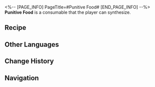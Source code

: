 <%-- [PAGE_INFO]
PageTitle=#Punitive Food#
[END_PAGE_INFO] --%>
{{Consumable Infobox
|id          = 400005
|image       = Item Punitive Food.png
|type        = Restorative Consumables
|rarity      = 1
|effect      = Upon use, immediately recovers 2 Technique Points for your team, but each team member loses HP equal to 15% of their Max HP.
|description = Simple food that tastes strange. Eating it almost feels like some punishment game.<br />Just looking at it fills you with determination.
|effectType  = 
|effectType2 = 
|effectType3 = 
|recipe      = {{cx|Source missing}}
|source1     = [[Omni-Synthesizer]]
|source2     = 
|source3     = 
}}
{{Description|''"The things we do to survive."''}}
'''Punitive Food''' is a consumable that the player can synthesize.

==Recipe==
{{Recipe
|type              = Synthesis
|group             = Consumable
|Trash             = 1
|Basic Ingredients = 1
|sort              = Trash;Basic Ingredients
}}

==Other Languages==
{{Other Languages
|en   = Punitive Food
|zhs  = 惩戒粮食
|zht  = 懲戒糧食
|ja   = 懲戒の食糧
|ko   = 징벌의 식량
|es   = Alimento punitivo
|fr   = Nourriture punitive
|ru   = Карательная еда
|th   = Punitive Food
|vi   = Thức Ăn Trừng Phạt
|de   = Strafendes Essen
|id   = Punitive Food
|pt   = Comida Punitiva
}}

==Change History==
{{Change History|1.0}}

==Navigation==
{{Consumable Navbox}}